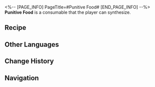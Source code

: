 <%-- [PAGE_INFO]
PageTitle=#Punitive Food#
[END_PAGE_INFO] --%>
{{Consumable Infobox
|id          = 400005
|image       = Item Punitive Food.png
|type        = Restorative Consumables
|rarity      = 1
|effect      = Upon use, immediately recovers 2 Technique Points for your team, but each team member loses HP equal to 15% of their Max HP.
|description = Simple food that tastes strange. Eating it almost feels like some punishment game.<br />Just looking at it fills you with determination.
|effectType  = 
|effectType2 = 
|effectType3 = 
|recipe      = {{cx|Source missing}}
|source1     = [[Omni-Synthesizer]]
|source2     = 
|source3     = 
}}
{{Description|''"The things we do to survive."''}}
'''Punitive Food''' is a consumable that the player can synthesize.

==Recipe==
{{Recipe
|type              = Synthesis
|group             = Consumable
|Trash             = 1
|Basic Ingredients = 1
|sort              = Trash;Basic Ingredients
}}

==Other Languages==
{{Other Languages
|en   = Punitive Food
|zhs  = 惩戒粮食
|zht  = 懲戒糧食
|ja   = 懲戒の食糧
|ko   = 징벌의 식량
|es   = Alimento punitivo
|fr   = Nourriture punitive
|ru   = Карательная еда
|th   = Punitive Food
|vi   = Thức Ăn Trừng Phạt
|de   = Strafendes Essen
|id   = Punitive Food
|pt   = Comida Punitiva
}}

==Change History==
{{Change History|1.0}}

==Navigation==
{{Consumable Navbox}}